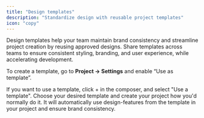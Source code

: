 ```yaml
---
title: "Design templates"
description: "Standardize design with reusable project templates"
icon: "copy"
---
```


Design templates help your team maintain brand consistency and streamline project creation by reusing approved designs.
Share templates across teams to ensure consistent styling, branding, and user experience, while accelerating development. 

To create a template, go to **Project → Settings** and enable “Use as template”. 

If you want to use a template, click + in the composer, and select "Use a template". Choose your desired template and create your project how you'd normally do it. 
It will automatically use design-features from the template in your project and ensure brand consistency. 